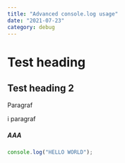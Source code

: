 ```yaml
---
title: "Advanced console.log usage"
date: "2021-07-23"
category: debug
---
```


# Test heading

## Test heading 2

Paragraf

i paragraf

##### AAA

```js
console.log("HELLO WORLD");
```

